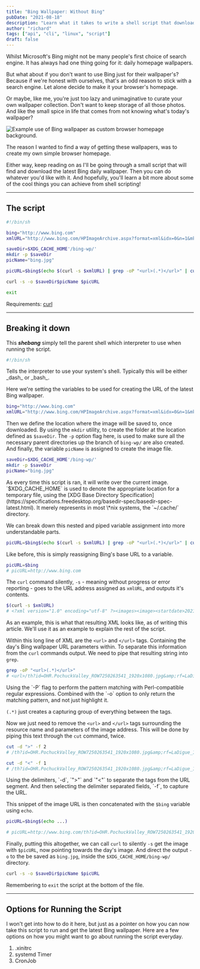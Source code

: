 ```yaml
---
title: "Bing Wallpaper: Without Bing"
pubDate: "2021-08-18"
description: "Learn what it takes to write a shell script that downloads the latest Bing Wallpaper.  Using the core *nix command-line utilities, such as; grep, cut, echo and mkdir, along with the curl."
author: "richard"
tags: ["api", "cli", "linux", "script"]
draft: false
---
```



Whilst Microsoft's Bing might not be many people's first choice of search engine. It has always had one thing going for it: daily homepage wallpapers.

But what about if you don't want to use Bing just for their wallpaper's? Because if we're honest with ourselves, that's an odd reason to stick with a search engine. Let alone decide to make it your browser's homepage.

Or maybe, like me, you're just too lazy and unimaginative to curate your own wallpaper collection. Don't want to keep storage of all those photos. And like the small spice in life that comes from not knowing what's today's wallpaper?

<img
  src={startPage.src}
  alt="Example use of Bing wallpaper as custom browser homepage background."
/>

<Note type="info">
  The reason I wanted to find a way of getting these wallpapers, was to create
  my own simple browser homepage.
</Note>

Either way, keep reading on as I'll be going through a small script that will find and download the latest Bing daily wallpaper. Then you can do whatever you'd like with it. And hopefully, you'll learn a bit more about some of the cool things you can achieve from shell scripting!

---

## The script

```sh
#!/bin/sh

bing="http://www.bing.com"
xmlURL="http://www.bing.com/HPImageArchive.aspx?format=xml&idx=0&n=1&mkt=en-WW"

saveDir=$XDG_CACHE_HOME'/bing-wp/'
mkdir -p $saveDir
picName="bing.jpg"

picURL=$bing$(echo $(curl -s $xmlURL) | grep -oP "<url>(.*)</url>" | cut -d | ">" -f 2 | cut -d "<" -f 1)

curl -s -o $saveDir$picName $picURL

exit
```

<Note type="warn">Requirements: [curl](https://curl.se/download.html)</Note>

---

## Breaking it down

This **_shebang_** simply tell the parent shell which interpreter to use when running the script.

```sh
#!/bin/sh
```

<Note type="info">
  Tells the interpreter to use your system's shell. Typically this will be
  either _dash_ or _bash_.
</Note>

Here we're setting the variables to be used for creating the URL of the latest Bing wallpaper.

```sh
bing="http://www.bing.com"
xmlURL="http://www.bing.com/HPImageArchive.aspx?format=xml&idx=0&n=1&mkt=en-WW"
```

Then we define the location where the image will be saved to, once downloaded. By using the `mkdir` utility, to create the folder at the location defined as `$saveDir`. The `-p` option flag here, is used to make sure all the necessary parent directories up the branch of `bing-wp/` are also created. And finally, the variable `picName` is assigned to create the image file.

```sh
saveDir=$XDG_CACHE_HOME'/bing-wp/'
mkdir -p $saveDir
picName="bing.jpg"
```

<Note type="info">
  As every time this script is ran, it will write over the current image.
  `$XDG_CACHE_HOME` is used to denote the appropriate location for a temporary
  file, using the [XDG Base Directory
  Specification](https://specifications.freedesktop.org/basedir-spec/basedir-spec-latest.html).
  It merely represents in most \*nix systems, the `~/.cache/` directory.
</Note>

We can break down this nested and piped variable assignment into more understandable parts.

```sh
picURL=$bing$(echo $(curl -s $xmlURL) | grep -oP "<url>(.*)</url>" | cut -d ">" -f 2 | cut -d "<" -f 1)
```

Like before, this is simply reassigning Bing's base URL to a variable.

```sh
picURL=$bing
# picURL=http://www.bing.com
```

The `curl` command silently, `-s` - meaning without progress or error reporting - goes to the URL address assigned as `xmlURL`, and outputs it's contents.

```sh
$(curl -s $xmlURL)
# <?xml version="1.0" encoding="utf-8" ?><images><image><startdate>20210817</startdate><fullstartdate>202108170000</fullstartdate><enddate>20210818</enddate><url>/th?id=OHR.PochuckValley_ROW7250263541_1920x1080.jpg&amp;rf=LaDigue_1920x1080.jpg&amp;pid=hp</url><urlBase>/th?id=OHR.PochuckValley_ROW7250263541</urlBase><copyright>Stairway to Heaven trail, Wawayanda State Park, New Jersey, USA (© Leembe/Getty Images)</copyright><copyrightlink>https://www.bing.com/search?q=wawayanda+state+park+new+jersey&amp;form=hpcapt</copyrightlink><headline>Info</headline><drk>1</drk><top>1</top><bot>1</bot><hotspots></hotspots></image><tooltips><loadMessage><message>Loading...</message></loadMessage><previousImage><text>Previous image</text></previousImage><nextImage><text>Next image</text></nextImage><play><text>Play video</text></play><pause><text>Pause video</text></pause></tooltips></images>
```

<Note type="info">
  As an example, this is what that resulting XML looks like, as of writing this
  article. We'll use it as an example to explain the rest of the script.
</Note>

Within this long line of XML are the `<url>` and `</url>` tags. Containing the day's Bing wallpaper URL parameters within. To separate this information from the `curl` commands output. We need to pipe that resulting string into `grep`.

```sh
grep -oP "<url>(.*)</url>"
# <url>/th?id=OHR.PochuckValley_ROW7250263541_1920x1080.jpg&amp;rf=LaDigue_1920x1080.jpg&amp;pid=hp</url>
```

<Note type="info">
  Using the `-P` flag to perform the pattern matching with Perl-compatible
  regular expressions. Combined with the `-o` option to only return the matching
  pattern, and not just highlight it.

`(.*)` just creates a capturing group of everything between the tags.

</Note>

Now we just need to remove the `<url>` and `</url>` tags surrounding the resource name and parameters of the image address. This will be done by piping this text through the `cut` command, twice.

```sh
cut -d ">" -f 2
# /th?id=OHR.PochuckValley_ROW7250263541_1920x1080.jpg&amp;rf=LaDigue_1920x1080.jpg&amp;pid=hp</url
```

```sh
cut -d "<" -f 1
# /th?id=OHR.PochuckValley_ROW7250263541_1920x1080.jpg&amp;rf=LaDigue_1920x1080.jpg&amp;pid=hp
```

<Note type="info">
  Using the delimiters, `-d`, `">"` and `"<"` to separate the tags from the URL segment. And then selecting the delimiter separated fields, `-f`, to capture the URL.
</Note>

This snippet of the image URL is then concatenated with the `$bing` variable using `echo`.

```sh
picURL=$bing$(echo ...)

# picURL=http://www.bing.com/th?id=OHR.PochuckValley_ROW7250263541_1920x1080.jpg&amp;rf=LaDigue_1920x1080.jpg&amp;pid=hp
```

Finally, putting this altogether, we can call `curl` to silently `-s` get the image with `$picURL`, now pointing towards the day's image. And direct the output `-o` to the be saved as `bing.jpg`, inside the `$XDG_CACHE_HOME/bing-wp/` directory.

```sh
curl -s -o $saveDir$picName $picURL
```

Remembering to `exit` the script at the bottom of the file.

---

## Options for Running the Script

I won't get into how to do it here, but just as a pointer on how you can now take this script to run and get the latest Bing wallpaper. Here are a few options on how you might want to go about running the script everyday.

1. .xinitrc
2. systemd Timer
3. CronJob
